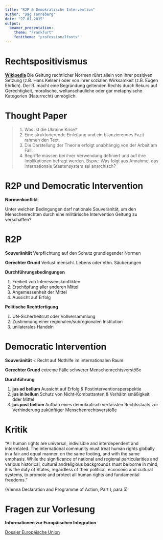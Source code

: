 ```yaml
---
title: "R2P & Demokratische Intervention"
author: "Dag Tanneberg"
date: "27.01.2015"
output:
  beamer_presentation:
    theme: "Frankfurt"
    fonttheme: "professionalfonts"
---
```


# Rechtspositivismus

[**Wikipedia**](https://de.wikipedia.org/wiki/Rechtspositivismus)
Die Geltung rechtlicher Normen rührt allein von ihrer
positiven Setzung (z.B. Hans Kelsen) oder von ihrer
sozialen Wirksamkeit (z.B. Eugen Ehrlich). Der R. macht 
eine Begründung geltenden Rechts durch Rekurs auf
Gerechtigkeit, moralische, weltanschauliche oder gar
metaphyische Kategorien (Naturrecht) unmöglich.


# Thought Paper

> 1. Was ist die Ukraine Krise?
> 2. Eine strukturierende Einleitung und ein
  bilanzierendes Fazit rahmen den Text.
> 3. Die Darstellung der Theorie erfolgt unabhängig von der
  Arbeit am Fall.
> 4. Begriffe müssen bei ihrer Verwendung definiert und auf
  ihre Implikationen befragt werden. Bspw.: Was folgt aus
  Annahme, das internationale Staatensystem sei anarchisch?
  
# R2P und Democratic Intervention

**Normenkonflikt**

Unter welchen Bedingungen darf nationale Souveränität, um 
den Menschenrechten durch eine militärische Intervention
Geltung zu verschaffen?

# R2P

**Souveränität** Verpflichtung auf den Schutz grundlegender Normen

**Gerechter Grund** Verlust menschl. Lebens oder ethn. Säuberungen
  
**Durchführungsbedingungen**
  
  1. Freiheit von Interessenskonflikten
  2. Erschöpfung aller anderen Mittel
  3. Angemessenheit der Mittel
  4. Aussicht auf Erfolg

**Politische Rechtfertigung**
 
1. UN-Sicherheitsrat oder Vollversammlung 
2. Zustimmung einer regionalen/subregionalen Institution
3. unilaterales Handeln
  
# Democratic Intervention

**Souveränität** < Recht auf Nothilfe im internationalen Raum

**Gerechter Grund** extreme Fälle schwerer Menschenrechtsverstöße
  
**Durchführung**

  1. **jus ad bellum** Aussicht auf Erfolg & Postinterventionsperspektie
  2. **jus in bellum** Schutz von Nicht-Kombattanten & Verhältnismäßigkeit dder Mittel
  3. **jus post bellum** Aufbau eines demokratisch verfassten Rechtsstaats zur Verhinderung zukünftiger Menschenrechtsverstöße
  
#  Kritik

"All human rights are universal, indivisible and
interdependent and interrelated. The international community
must treat human rights globally in a fair and equal manner,
on the same footing, and with the same emphasis. While the
significance of national and regional particularities and
various historical, cultural andreligious backgrounds must
be borne in mind, it is the duty of States, regardless of
their political, economic and cultural systems, to promote
and protect all human rights and fundamental freedoms."

(Vienna Declaration and Programme of Action, Part I, para 5)

# Fragen zur Vorlesung

**Informationen zur Europäischen Integration**

[Dossier Europäische Union](http://www.bpb.de/internationales/europa/europaeische-union/)

